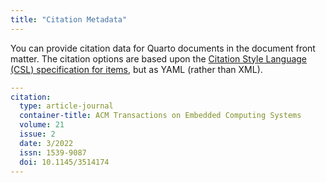 ```yaml
---
title: "Citation Metadata"
---
```


You can provide citation data for Quarto documents in the document front matter. The citation options are based upon the [Citation Style Language (CSL) specification for items](https://docs.citationstyles.org/en/stable/specification.html), but as YAML (rather than XML).

``` yaml
---
citation:
  type: article-journal
  container-title: ACM Transactions on Embedded Computing Systems
  volume: 21
  issue: 2
  date: 3/2022
  issn: 1539-9087
  doi: 10.1145/3514174
---
```
